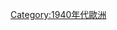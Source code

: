 {{portal|歐洲}}
{{Year by category
| m = 1
| c = 9
| d = 4
| y = 8
| cat = 歐洲
| sortkey = *
| in = 
| parent = 依年份劃分的20世紀歐洲
| subcat = 1948年各大洲
}}
{{Commons category|1948 in Europe}}

[[Category:1940年代歐洲|Category:1940年代歐洲]]